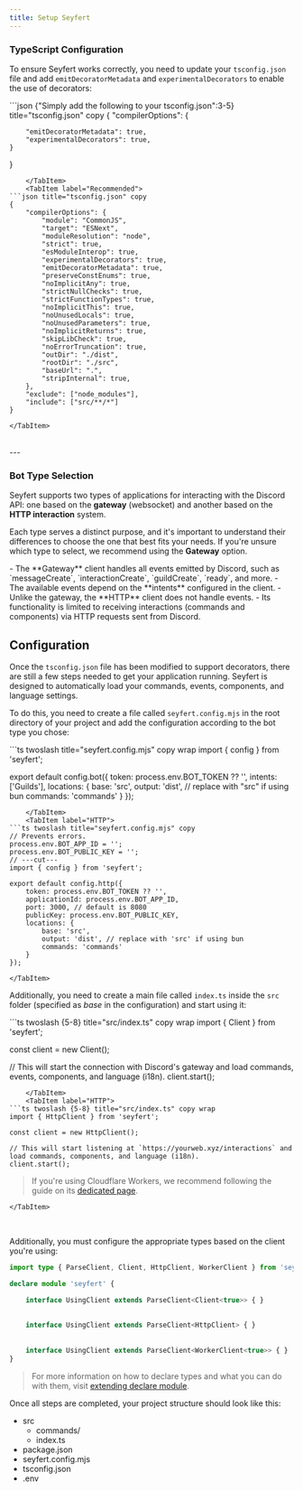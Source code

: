 ```yaml
---
title: Setup Seyfert
---
```



### TypeScript Configuration

To ensure Seyfert works correctly, you need to update your `tsconfig.json` file and add `emitDecoratorMetadata` and `experimentalDecorators` to enable the use of decorators:

<Tabs>
    <TabItem label="tsconfig.json">
```json {"Simply add the following to your tsconfig.json":3-5} title="tsconfig.json" copy
{
    "compilerOptions": {

        "emitDecoratorMetadata": true,
        "experimentalDecorators": true,
    }
}
``` 
    </TabItem>
    <TabItem label="Recommended">
```json title="tsconfig.json" copy
{
    "compilerOptions": {
        "module": "CommonJS",
        "target": "ESNext",
        "moduleResolution": "node",
        "strict": true,
        "esModuleInterop": true,
        "experimentalDecorators": true,
        "emitDecoratorMetadata": true,
        "preserveConstEnums": true,
        "noImplicitAny": true,
        "strictNullChecks": true,
        "strictFunctionTypes": true,
        "noImplicitThis": true,
        "noUnusedLocals": true,
        "noUnusedParameters": true,
        "noImplicitReturns": true,
        "skipLibCheck": true,
        "noErrorTruncation": true,
        "outDir": "./dist",
        "rootDir": "./src",
        "baseUrl": ".",
        "stripInternal": true,
    },
    "exclude": ["node_modules"],
    "include": ["src/**/*"]
}
```
    </TabItem>
</Tabs>

<br/>
---

### Bot Type Selection

Seyfert supports two types of applications for interacting with the Discord API: one based on the **gateway** (websocket) and another based on the **HTTP interaction** system.

Each type serves a distinct purpose, and it's important to understand their differences to choose the one that best fits your needs. If you're unsure which type to select, we recommend using the **Gateway** option.

<Tabs>
    <TabItem label="Gateway">
        - The **Gateway** client handles all events emitted by Discord, such as `messageCreate`, `interactionCreate`, `guildCreate`, `ready`, and more.  
        - The available events depend on the **intents** configured in the client.
    </TabItem>
    <TabItem label="HTTP">
        - Unlike the gateway, the **HTTP** client does not handle events.  
        - Its functionality is limited to receiving interactions (commands and components) via HTTP requests sent from Discord.
    </TabItem>
</Tabs>

<br />

## Configuration

Once the `tsconfig.json` file has been modified to support decorators, there are still a few steps needed to get your application running. Seyfert is designed to automatically load your commands, events, components, and language settings.

To do this, you need to create a file called `seyfert.config.mjs` in the root directory of your project and add the configuration according to the bot type you chose:

<Tabs>
    <TabItem label="Gateway">
```ts twoslash title="seyfert.config.mjs" copy wrap 
import { config } from 'seyfert';

export default config.bot({
    token: process.env.BOT_TOKEN ?? '',
    intents: ['Guilds'],
    locations: {
        base: 'src',
        output: 'dist', // replace with "src" if using bun
        commands: 'commands'
    }
});
```
    </TabItem>
    <TabItem label="HTTP">
```ts twoslash title="seyfert.config.mjs" copy
// Prevents errors.
process.env.BOT_APP_ID = '';
process.env.BOT_PUBLIC_KEY = '';
// ---cut---
import { config } from 'seyfert';

export default config.http({
    token: process.env.BOT_TOKEN ?? '',
    applicationId: process.env.BOT_APP_ID,
    port: 3000, // default is 8080
    publicKey: process.env.BOT_PUBLIC_KEY,
    locations: {
        base: 'src',
        output: 'dist', // replace with 'src' if using bun
        commands: 'commands'
    }
});
```
    </TabItem>
</Tabs>

Additionally, you need to create a main file called `index.ts` inside the `src` folder (specified as *base* in the configuration) and start using it:

<Tabs>
    <TabItem label="Gateway">
```ts twoslash {5-8} title="src/index.ts" copy wrap
import { Client } from 'seyfert';

const client = new Client();

// This will start the connection with Discord's gateway and load commands, events, components, and language (i18n).
client.start();
```
    </TabItem>
    <TabItem label="HTTP">
```ts twoslash {5-8} title="src/index.ts" copy wrap
import { HttpClient } from 'seyfert';

const client = new HttpClient();

// This will start listening at `https://yourweb.xyz/interactions` and load commands, components, and language (i18n).
client.start();
```

> If you're using Cloudflare Workers, we recommend following the guide on its [dedicated page](../recipes/cloudflare-workers).

    </TabItem>
</Tabs>

<br />

Additionally, you must configure the appropriate types based on the client you're using:

```ts twoslash {"Gateway":4-5} {"HTTP":7-8} {"Worker":10-11} copy
import type { ParseClient, Client, HttpClient, WorkerClient } from 'seyfert';

declare module 'seyfert' {

    interface UsingClient extends ParseClient<Client<true>> { }
  
  
    interface UsingClient extends ParseClient<HttpClient> { }
  
  
    interface UsingClient extends ParseClient<WorkerClient<true>> { }
}
```

> For more information on how to declare types and what you can do with them, visit [extending declare module](./declare-module).

Once all steps are completed, your project structure should look like this:

<FileTree>

- src
  - commands/
  - index.ts
- package.json
- seyfert.config.mjs
- tsconfig.json
- .env

</FileTree>
